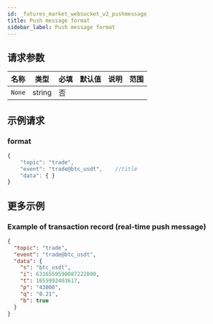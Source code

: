 ```yaml
---
id: _futures_market_websocket_v2_pushmessage
title: Push message format
sidebar_label: Push message format
---
```


## 请求参数

| 名称   | 类型   | 必填 | 默认值 | 说明 | 范围 |
| ------ | ------ | ---- | ------ | ---- | ---- |
| `None` | string | 否   |        |      |      |

## 示例请求

### format

```javascript
{
    "topic": "trade",
    "event": "trade@btc_usdt",    //title
    "data": { }
}
```

## 更多示例

### Example of transaction record (real-time push message)

```json
{
  "topic": "trade",
  "event": "trade@btc_usdt",
  "data": {
    "s": "btc_usdt",
    "i": 6316559590087222000,
    "t": 1655992403617,
    "p": "43000",
    "q": "0.21",
    "b": true
  }
}
```
